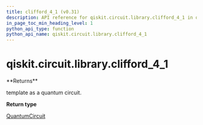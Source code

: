 ```yaml
---
title: clifford_4_1 (v0.31)
description: API reference for qiskit.circuit.library.clifford_4_1 in qiskit v0.31
in_page_toc_min_heading_level: 1
python_api_type: function
python_api_name: qiskit.circuit.library.clifford_4_1
---
```


<span id="qiskit-circuit-library-clifford-4-1" />

# qiskit.circuit.library.clifford\_4\_1

<Function id="qiskit.circuit.library.clifford_4_1" isDedicatedPage={true} github="https://github.com/qiskit/qiskit/tree/stable/0.18/qiskit/circuit/library/templates/clifford/clifford_4_1.py" signature="clifford_4_1()">
  **Returns**

  template as a quantum circuit.

  **Return type**

  [QuantumCircuit](qiskit.circuit.QuantumCircuit "qiskit.circuit.QuantumCircuit")
</Function>

